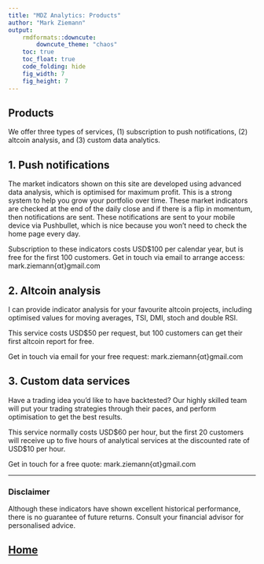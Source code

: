 ```yaml
---
title: "MDZ Analytics: Products"
author: "Mark Ziemann"
output:
    rmdformats::downcute:
        downcute_theme: "chaos"
    toc: true
    toc_float: true
    code_folding: hide
    fig_width: 7
    fig_height: 7
---
```


## Products

We offer three types of services, (1) subscription to push notifications, (2) altcoin analysis,
and (3) custom data analytics.

## 1. Push notifications

The market indicators shown on this site are developed using advanced data analysis, 
which is optimised for maximum profit.
This is a strong system to help you grow your portfolio over time.
These market indicators are checked at the end of the daily close and if there is a flip in
momentum, then notifications are sent. 
These notifications are sent to your mobile device via Pushbullet, which is nice 
because you won't need to check the home page every day.

Subscription to these indicators costs USD$100 per calendar year, but is free for the first 100 customers.
Get in touch via email to arrange access: mark.ziemann{αt}gmail.com

## 2. Altcoin analysis

I can provide indicator analysis for your favourite altcoin projects, including optimised values
for moving averages, TSI, DMI, stoch and double RSI.

This service costs USD$50 per request, but 100 customers can get their first altcoin report for free.

Get in touch via email for your free request: mark.ziemann{αt}gmail.com

## 3. Custom data services

Have a trading idea you'd like to have backtested? 
Our highly skilled team will put your trading strategies through their paces, and perform optimisation to get the best results.

This service normally costs USD$60 per hour, but the first 20 customers will receive up to five hours of analytical services 
at the discounted rate of USD$10 per hour.

Get in touch for a free quote: mark.ziemann{αt}gmail.com

<hr>

### Disclaimer

Although these indicators have shown excellent historical performance, there is no guarantee of future returns.
Consult your financial advisor for personalised advice.

## [Home](index.html)

